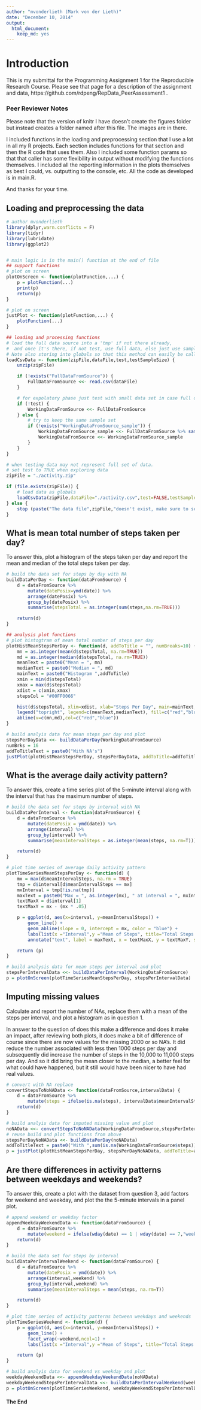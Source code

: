 ```yaml
---
author: "mvonderlieth (Mark von der Lieth)"
date: "December 10, 2014"
output:
  html_document:
    keep_md: yes
---
```


# Introduction
This is my submittal for the Programming Assignment 1 for the Reproducible Research Course.
Please see that page for a description of the assignment and data, https://github.com/rdpeng/RepData_PeerAssessment1 .

### Peer Reviewer Notes

Please note that the version of knitr I have doesn't create the figures folder but instead creates a folder named after this file.  The images are in there.

I included functions in the loading and preprocessing section that I use a lot in all my R projects.
Each section includes functions for that section and then the R code that uses them.  Also I included some function params so that that caller has some flexibility in output without modifying the functions themselves.
I included all the reporting information in the plots themselves as best I could, vs. outputting to the console, etc.  All the code as developed is in main.R.

And thanks for your time.

## Loading and preprocessing the data

```r
# author mvonderlieth
library(dplyr,warn.conflicts = F)
library(tidyr)
library(lubridate)
library(ggplot2)


# main logic is in the main() function at the end of file
## support functions
# plot on screen
plotOnScreen <- function(plotFunction,...) {
    p = plotFunction(...)
    print(p)
    return(p)
}

# plot on screen
justPlot <- function(plotFunction,...) {
    plotFunction(...)
}

## loading and processing functions
# load the full data source into a 'tmp' if not there already,
#  and once it's there, if not test, use full data, else just use sample of the full data.
# Note also storing into globals so that this method can easily be called repetitively.
loadCsvData <- function(zipFile,dataFile,test,testSampleSize) {
    unzip(zipFile)

    if (!exists("FullDataFromSource")) {
        FullDataFromSource <<- read.csv(dataFile)
    }

    # for expolatory phase just test with small data set in case full data set is large
    if (!test) {
        WorkingDataFromSource <<- FullDataFromSource
    } else {
        # try to keep the same sample set
        if (!exists("WorkingDataFromSource_sample")) {
            WorkingDataFromSource_sample <<- FullDataFromSource %>% sample_n(testSampleSize)
            WorkingDataFromSource <<- WorkingDataFromSource_sample
        }
    }
}

# when testing data may not represent full set of data.
# set test to TRUE when exploring data
zipFile = "./activity.zip"

if (file.exists(zipFile)) {
    # load data as globals
    loadCsvData(zipFile,dataFile="./activity.csv",test=FALSE,testSampleSize=1000)
} else {
    stop (paste("The data file",zipFile,"doesn't exist, make sure to set the working directory!"))
}

```


## What is mean total number of steps taken per day?

To answer this, plot a histogram of the steps taken per day and report the mean and median of the total steps taken per day.

```r
# build the data set for steps by day with NA
buildDataPerDay <- function(dataFromSource) {
    d = dataFromSource %>%
        mutate(datePosix=ymd(date)) %>%
        arrange(datePosix) %>%
        group_by(datePosix) %>%
        summarise(stepsTotal = as.integer(sum(steps,na.rm=TRUE)))

    return(d)
}

## analysis plot functions
# plot histogtram of mean total number of steps per day
plotHistMeanStepsPerDay <- function(d, addToTitle = "", numBreaks=10) {
    mn = as.integer(mean(d$stepsTotal, na.rm=TRUE))
    md = as.integer(median(d$stepsTotal, na.rm=TRUE))
    meanText = paste0("Mean = ", mn)
    medianText = paste0("Median = ", md)
    mainText = paste0("Histogram ",addToTitle)
    xmin = min(d$stepsTotal)
    xmax = max(d$stepsTotal)
    xdist = c(xmin,xmax)
    stepsCol = "#00FF0066"

    hist(d$stepsTotal, xlim=xdist, xlab="Steps Per Day", main=mainText, col=stepsCol, ylim=c(0,20), breaks=numBreaks)
    legend("topright", legend=c(meanText,medianText), fill=c("red","blue"), box.lwd = 0, box.col = "red")
    abline(v=c(mn,md),col=c("red","blue"))
}

# build analyis data for mean steps per day and plot
stepsPerDayData <<- buildDataPerDay(WorkingDataFromSource)
numBrks = 16
addToTitleText = paste0("With NA's")
justPlot(plotHistMeanStepsPerDay, stepsPerDayData, addToTitle=addToTitleText, numBreaks=numBrks)

```

## What is the average daily activity pattern?

To answer this, create a time series plot of the 5-minute interval along with the interval that has the maximum number of steps.

```r
# build the data set for steps by interval with NA
buildDataPerInterval <- function(dataFromSource) {
    d = dataFromSource %>%
        mutate(datePosix = ymd(date)) %>%
        arrange(interval) %>%
        group_by(interval) %>%
        summarise(meanIntervalSteps = as.integer(mean(steps, na.rm=T)))

    return(d)
}

# plot time series of average daily activity pattern
plotTimeSeriesMeanStepsPerDay <- function(d) {
    mx = max(d$meanIntervalSteps, na.rm = TRUE)
    tmp = d$interval[d$meanIntervalSteps == mx]
    mxInterval = tmp[!is.na(tmp)]
    maxText = paste0("Max = ", as.integer(mx), " at interval = ", mxInterval)
    textMaxX = d$interval[1]
    textMaxY = mx - (mx * .05)

    p = ggplot(d, aes(x=interval, y=meanIntervalSteps)) +
        geom_line() +
        geom_abline(slope = 0, intercept = mx, color = "blue") +
        labs(list(x ="Interval",y ="Mean of Steps", title="Total Steps Per Interval (NA's not replaced)")) +
        annotate("text", label = maxText, x = textMaxX, y = textMaxY, size = 4, colour = "blue", adj = 0)

    return (p)
}

# build analysis data for mean steps per interval and plot
stepsPerIntervalData <<- buildDataPerInterval(WorkingDataFromSource)
p = plotOnScreen(plotTimeSeriesMeanStepsPerDay, stepsPerIntervalData)

```

## Imputing missing values

Calculate and report the number of NAs, replace them with a mean of the steps per interval, and plot a histogram as in question 1.

In answer to the question of does this make a difference and does it make an impact, after reviewing both plots,
it does make a bit of difference of course since there are now values for the missing 2000 or so NA's.  It did reduce the number associated with less then 1000 steps per day and subsequently did increase the number of steps in the 10,000 to 11,000 steps per day.  And so it did bring the mean closer to the median, a better feel for what could have happened, but it still would have been nicer to have had real values.

```r
# convert with NA replace
convertStepsToNoNAData <- function(dataFromSource,intervalData) {
    d = dataFromSource %>%
        mutate(steps = ifelse(is.na(steps), intervalData$meanIntervalSteps, steps))
    return(d)
}

# build analyis data for imputed missing value and plot
noNAData <<- convertStepsToNoNAData(WorkingDataFromSource,stepsPerIntervalData)
# reuse build and plot functions from above
stepsPerDayNoNAData <<- buildDataPerDay(noNAData)
addToTitleText = paste0("With ",sum(is.na(WorkingDataFromSource$steps))," NA's replaced with mean")
p = justPlot(plotHistMeanStepsPerDay, stepsPerDayNoNAData, addToTitle=addToTitleText, numBreaks=numBrks)

```


## Are there differences in activity patterns between weekdays and weekends?

To answer this, create a plot with the dataset from question 3, add factors for weekend and weekday, and plot the the 5-minute intervals in a panel plot.

```r
# append weekend or weekday factor
appendWeekdayWeekendData <- function(dataFromSource) {
    d = dataFromSource %>%
        mutate(weekend = ifelse(wday(date) == 1 | wday(date) == 7,"weekend","weekday"))
    return(d)
}

# build the data set for steps by interval
buildDataPerIntervalWeekend <- function(dataFromSource) {
    d = dataFromSource %>%
        mutate(datePosix = ymd(date)) %>%
        arrange(interval,weekend) %>%
        group_by(interval,weekend) %>%
        summarise(meanIntervalSteps = mean(steps, na.rm=T))

    return(d)
}

# plot time series of activity patterns between weekdays and weekends
plotTimeSeriesWeekend <- function(d) {
    p = ggplot(d, aes(x=interval, y=meanIntervalSteps)) +
        geom_line() +
        facet_wrap(~weekend,ncol=1) +
        labs(list(x ="Interval",y ="Mean of Steps", title="Total Steps Per Interval Weekday vs Weekend"))

    return (p)
}

# build analyis data for weekend vs weekday and plot
weekdayWeekendData <<- appendWeekdayWeekendData(noNAData)
weekdayWeekendStepsPerIntervalData <<- buildDataPerIntervalWeekend(weekdayWeekendData)
p = plotOnScreen(plotTimeSeriesWeekend, weekdayWeekendStepsPerIntervalData)


```

#### The End